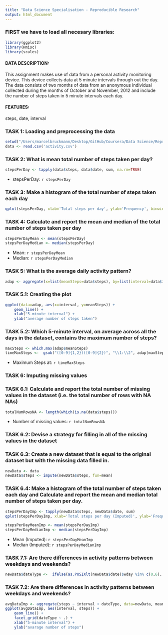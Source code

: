 ```yaml
---
title: "Data Science Specialisation - Reproducible Research"
output: html_document
---
```


### FIRST we have to load all necesary libraries:
```r
library(ggplot2)
library(Hmisc)
library(scales)
```

#### DATA DESCRIPTION: 
This assignment makes use of data from a personal activity monitoring device. This device collects data at 5 minute intervals through out the day. The data consists of two months of data from an anonymous individual collected during the months of October and November, 2012 and include the number of steps taken in 5 minute intervals each day.

#### FEATURES: 
steps, date, interval

### TASK 1: Loading and preprocessing the data
```r
setwd("/Users/marcelbruckmann/Desktop/GitHub/Coursera/Data Science/Reproducible Research/")
data <- read.csv('activity.csv')
```

### TASK 2: What is mean total number of steps taken per day?
```r
stepsPerDay <- tapply(data$steps, data$date, sum, na.rm=TRUE)
```
* stepsPerDay: `r stepsPerDay`


### TASK 3: Make a histogram of the total number of steps taken each day
```r
qplot(stepsPerDay, xlab='Total steps per day', ylab='Frequency', binwidth=1000)
```

### TASK 4: Calculate and report the mean and median of the total number of steps taken per day
```r
stepsPerDayMean <- mean(stepsPerDay)
stepsPerDayMedian <- median(stepsPerDay)
```
* Mean: `r stepsPerDayMean`
* Median:  `r stepsPerDayMedian`

### TASK 5: What is the average daily activity pattern?
```r
adap <- aggregate(x=list(meanSteps=data$steps), by=list(interval=data$interval), FUN=mean, na.rm=TRUE)
```

### TASK 5.1: Creating the plot
```r
ggplot(data=adap, aes(x=interval, y=meanSteps)) +
    geom_line() +
    xlab("5-minute interval") +
    ylab("average number of steps taken") 
```

### TASK 5.2: Which 5-minute interval, on average across all the days in the dataset, contains the maximum number of steps?
```r
maxSteps <- which.max(adap$meanSteps)
timeMaxSteps <-  gsub("([0-9]{1,2})([0-9]{2})", "\\1:\\2", adap[maxSteps,'interval'])
```

* Maximum Steps at: `r timeMaxSteps`

### TASK 6: Imputing missing values
### TASK 6.1: Calculate and report the total number of missing values in the dataset (i.e. the total number of rows with  NA NAs)
```r
totalNumRowsNA <- length(which(is.na(data$steps)))
```

* Number of missing values: `r totalNumRowsNA`

### TASK 6.2: Devise a strategy for filling in all of the missing values in the dataset

### TASK 6.3: Create a new dataset that is equal to the original dataset but with the missing data filled in.
```r
newData <- data
newData$steps <- impute(newData$steps, fun=mean)
```

### TASK 6.4: Make a histogram of the total number of steps taken each day and Calculate and report the mean and median total number of steps taken per day.
```r
stepsPerDayImp <- tapply(newData$steps, newData$date, sum)
qplot(stepsPerDayImp, xlab='Total steps per day (Imputed)', ylab='Frequency', binwidth=1000)
```

```r
stepsPerDayMeanImp <- mean(stepsPerDayImp)
stepsPerDayMedianImp <- median(stepsPerDayImp)
```
* Mean (Imputed): `r stepsPerDayMeanImp`
* Median (Imputed):  `r stepsPerDayMedianImp`

### TASK 7.1: Are there differences in activity patterns between weekdays and weekends?

```r
newData$dateType <-  ifelse(as.POSIXlt(newData$date)$wday %in% c(0,6), 'weekend', 'weekday')
```

### TASK 7.2: Are there differences in activity patterns between weekdays and weekends?
```r
avgDataImp <- aggregate(steps ~ interval + dateType, data=newData, mean)
ggplot(avgDataImp, aes(interval, steps)) + 
    geom_line() + 
    facet_grid(dateType ~ .) +
    xlab("5-minute interval") + 
    ylab("avarage number of steps")
```
